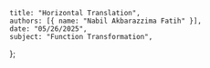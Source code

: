     title: "Horizontal Translation",
    authors: [{ name: "Nabil Akbarazzima Fatih" }],
    date: "05/26/2025",
    subject: "Function Transformation",
};